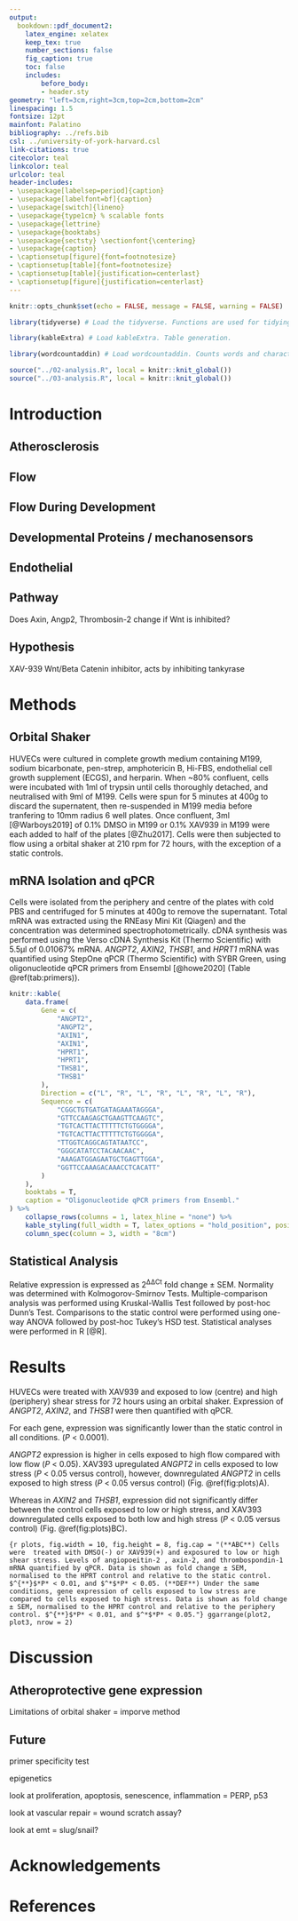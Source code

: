 ```yaml
---
output: 
  bookdown::pdf_document2:
    latex_engine: xelatex
    keep_tex: true
    number_sections: false
    fig_caption: true
    toc: false
    includes:
        before_body: 
        - header.sty
geometry: "left=3cm,right=3cm,top=2cm,bottom=2cm"
linespacing: 1.5
fontsize: 12pt
mainfont: Palatino
bibliography: ../refs.bib
csl: ../university-of-york-harvard.csl
link-citations: true
citecolor: teal
linkcolor: teal
urlcolor: teal
header-includes:
- \usepackage[labelsep=period]{caption}
- \usepackage[labelfont=bf]{caption}
- \usepackage[switch]{lineno}
- \usepackage{type1cm} % scalable fonts
- \usepackage{lettrine}
- \usepackage{booktabs}
- \usepackage{sectsty} \sectionfont{\centering}
- \usepackage{caption}
- \captionsetup[figure]{font=footnotesize}
- \captionsetup[table]{font=footnotesize}
- \captionsetup[table]{justification=centerlast}
- \captionsetup[figure]{justification=centerlast}
---
```


```r
knitr::opts_chunk$set(echo = FALSE, message = FALSE, warning = FALSE)
```

```r
library(tidyverse) # Load the tidyverse. Functions are used for tidying data and creating plots via ggplot2.

library(kableExtra) # Load kableExtra. Table generation.

library(wordcountaddin) # Load wordcountaddin. Counts words and characters in text in an R markdown document.
```

```r
source("../02-analysis.R", local = knitr::knit_global()) 
source("../03-analysis.R", local = knitr::knit_global()) 
```

# Introduction

## Atherosclerosis

## Flow

## Flow During Development

## Developmental Proteins / mechanosensors

## Endothelial

## Pathway

Does Axin, Angp2, Thrombosin-2 change if Wnt is inhibited?

## Hypothesis

XAV-939 Wnt/Beta Catenin inhibitor, acts by inhibiting tankyrase

# Methods

## Orbital Shaker

HUVECs were cultured in complete growth medium containing M199, sodium bicarbonate, pen-strep, amphotericin B, Hi-FBS, endothelial cell growth supplement (ECGS), and herparin. When \~80% confluent, cells were incubated with 1ml of trypsin until cells thoroughly detached, and neutralised with 9ml of M199. Cells were spun for 5 minutes at 400g to discard the supernatent, then re-suspended in M199 media before tranfering to 10mm radius 6 well plates. Once confluent, 3ml [@Warboys2019] of 0.1% DMSO in M199 or 0.1% XAV939 in M199 were each added to half of the plates [@Zhu2017]. Cells were then subjected to flow using a orbital shaker at 210 rpm for 72 hours, with the exception of a static controls.

## mRNA Isolation and qPCR

Cells were isolated from the periphery and centre of the plates with cold PBS and centrifuged for 5 minutes at 400g to remove the supernatant. Total mRNA was extracted using the RNEasy Mini Kit (Qiagen) and the concentration was determined spectrophotometrically. cDNA synthesis was performed using the Verso cDNA Synthesis Kit (Thermo Scientific) with 5.5μl of 0.01067% mRNA. *ANGPT2*, *AXIN2*, *THSB1*, and *HPRT1* mRNA was quantified using StepOne qPCR (Thermo Scientific) with SYBR Green, using oligonucleotide qPCR primers from Ensembl [@howe2020] (Table \@ref(tab:primers)).

```r
knitr::kable(
    data.frame(
        Gene = c(
            "ANGPT2",
            "ANGPT2",
            "AXIN1",
            "AXIN1",
            "HPRT1",
            "HPRT1",
            "THSB1",
            "THSB1"
        ),
        Direction = c("L", "R", "L", "R", "L", "R", "L", "R"),
        Sequence = c(
            "CGGCTGTGATGATAGAAATAGGGA",
            "GTTCCAAGAGCTGAAGTTCAAGTC",
            "TGTCACTTACTTTTTCTGTGGGGA",
            "TGTCACTTACTTTTTCTGTGGGGA",
            "TTGGTCAGGCAGTATAATCC",
            "GGGCATATCCTACAACAAC",
            "AAAGATGGAGAATGCTGAGTTGGA",
            "GGTTCCAAAGACAAACCTCACATT"
        )
    ),
    booktabs = T,
    caption = "Oligonucleotide qPCR primers from Ensembl."
) %>%
    collapse_rows(columns = 1, latex_hline = "none") %>%
    kable_styling(full_width = T, latex_options = "hold_position", position = "left") %>% 
    column_spec(column = 3, width = "8cm")
```

## Statistical Analysis

Relative expression is expressed as 2^ΔΔCt^ fold change ± SEM. Normality was determined with Kolmogorov-Smirnov Tests. Multiple-comparison analysis was performed using Kruskal-Wallis Test followed by post-hoc Dunn's Test. Comparisons to the static control were performed using one-way ANOVA followed by post-hoc Tukey's HSD test. Statistical analyses were performed in R [@R].

# Results

HUVECs were treated with XAV939 and exposed to low (centre) and high (periphery) shear stress for 72 hours using an orbital shaker. Expression of *ANGPT2*, *AXIN2*, and *THSB1* were then quantified with qPCR.

For each gene, expression was significantly lower than the static control in all conditions. (*P* \< 0.0001).

*ANGPT2* expression is higher in cells exposed to high flow compared with low flow (*P* \< 0.05). XAV393 upregulated *ANGPT2* in cells exposed to low stress (*P* \< 0.05 versus control), however, downregulated *ANGPT2* in cells exposed to high stress (*P* \< 0.05 versus control) (Fig. \@ref(fig:plots)A).

Whereas in *AXIN2* and *THSB1*, expression did not significantly differ between the control cells exposed to low or high stress, and XAV393 downregulated cells exposed to both low and high stress (*P* \< 0.05 versus control) (Fig. \@ref(fig:plots)BC).

```{r plots, fig.width = 10, fig.height = 8, fig.cap = "(**ABC**) Cells were  treated with DMSO(-) or XAV939(+) and exposured to low or high shear stress. Levels of angiopoeitin-2 , axin-2, and thrombospondin-1 mRNA quantified by qPCR. Data is shown as fold change ± SEM, normalised to the HPRT control and relative to the static control. $^{**}$*P* < 0.01, and $^*$*P* < 0.05. (**DEF**) Under the same conditions, gene expression of cells exposed to low stress are compared to cells exposed to high stress. Data is shown as fold change ± SEM, normalised to the HPRT control and relative to the periphery control. $^{**}$*P* < 0.01, and $^*$*P* < 0.05."}
ggarrange(plot2, plot3, nrow = 2)
```

```{=html}
<!-- 
Clear and well-structured description of findings 
Appropriate narrative of the experimental rationale and the major conclusions 
May include descriptions of problem solving and troubleshooting
Well-prepared and consistently presented tables and figures 
Numbered tables and figures with legends (captions).
Legends should provide enough information to allow the reader to understand the table/figure.
Get your figures and tables ready first
Use enough text to provide a clear narrative through those figures and tables
Do start with some basic results
Highlight the key findings, but don’t discuss them
Make sure statistics are reported in the correct format
Few references -->
```
# Discussion

## Atheroprotective gene expression

Limitations of orbital shaker = imporve method

## Future

primer specificity test

epigenetics

look at proliferation, apoptosis, senescence, inflammation = PERP, p53

look at vascular repair = wound scratch assay?

look at emt = slug/snail?

```{=html}
<!-- Do not simply recapitulate the results
Explore the wider meaning of the results
To what extent has your investigation addressed the aims provided in the introduction?
How have your findings advanced understanding of the problem under investigation?
How do your findings relate to previous studies in this area?
Based on your findings, what new investigations might be conducted?
Work in parallel with the introduction
Don’t just give a commentary of the results
How does your work compare with previous work?
Why might you have got different results?
How could you improve the project? (Don’t just say ‘collect more data’!) -->
```
<!-- In future look at vascular repair with scratch wound assay.  Flow chamber more control over force nut expensive-->

# Acknowledgements

```{=tex}
\begin{flushright}
(`r word_count("report.Rmd")` Words) remove headers !!!
\end{flushright}
```
# References

```{=html}
<!--
# References
\setlength{\parindent}{-0.2in}
\setlength{\leftskip}{0.2in}
\setlength{\parskip}{8pt}
\vspace*{-0.2in}
\noindent
-->
```
